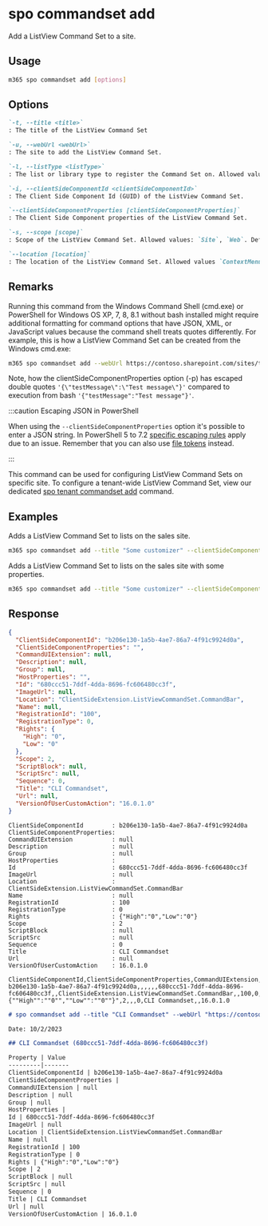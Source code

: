 
# spo commandset add

Add a ListView Command Set to a site.

## Usage

```sh
m365 spo commandset add [options]
```

## Options

```md definition-list
`-t, --title <title>`
: The title of the ListView Command Set

`-u, --webUrl <webUrl>`
: The site to add the ListView Command Set.

`-l, --listType <listType>`
: The list or library type to register the Command Set on. Allowed values `List`, `Library` or `SitePages`.

`-i, --clientSideComponentId <clientSideComponentId>`
: The Client Side Component Id (GUID) of the ListView Command Set.

`--clientSideComponentProperties [clientSideComponentProperties]`
: The Client Side Component properties of the ListView Command Set.

`-s, --scope [scope]`
: Scope of the ListView Command Set. Allowed values: `Site`, `Web`. Defaults to `Web`.

`--location [location]`
: The location of the ListView Command Set. Allowed values `ContextMenu`, `CommandBar` or `Both`. Defaults to `CommandBar`.
```

<Global />

## Remarks

Running this command from the Windows Command Shell (cmd.exe) or PowerShell for Windows OS XP, 7, 8, 8.1 without bash installed might require additional formatting for command options that have JSON, XML, or JavaScript values because the command shell treats quotes differently. For example, this is how a ListView Command Set can be created from the Windows cmd.exe:

```sh
m365 spo commandset add --webUrl https://contoso.sharepoint.com/sites/test --title "CLI Commandset" --location "ContextMenu" --listType "List" --clientSideComponentId b41916e7-e69d-467f-b37f-ff8ecf8f99f2 --clientSideComponentProperties '{\"testMessage\":\"Test message\"}'
```

Note, how the clientSideComponentProperties option (-p) has escaped double quotes `'{\"testMessage\":\"Test message\"}'` compared to execution from bash `'{"testMessage":"Test message"}'`.

:::caution Escaping JSON in PowerShell

When using the `--clientSideComponentProperties` option it's possible to enter a JSON string. In PowerShell 5 to 7.2 [specific escaping rules](./../../../user-guide/using-cli.mdx#escaping-double-quotes-in-powershell) apply due to an issue. Remember that you can also use [file tokens](./../../../user-guide/using-cli.mdx#passing-complex-content-into-cli-options) instead.

:::

This command can be used for configuring ListView Command Sets on specific site. To configure a tenant-wide ListView Command Set, view our dedicated [spo tenant commandset add](../tenant/tenant-commandset-add.mdx) command.

## Examples

Adds a ListView Command Set to lists on the sales site.

```sh
m365 spo commandset add --title "Some customizer" --clientSideComponentId 799883f5-7962-4384-a10a-105adaec6ffc --listType List --webUrl https://contoso.sharepoint.com/sites/sales
```

Adds a ListView Command Set to lists on the sales site with some properties.

```sh
m365 spo commandset add --title "Some customizer" --clientSideComponentId 799883f5-7962-4384-a10a-105adaec6ffc --clientSideComponentProperties '{ "someProperty": "Some value" }' --listType List --webUrl https://contoso.sharepoint.com/sites/sales
```

## Response

<Tabs>
  <TabItem value="JSON">

  ```json
  {
    "ClientSideComponentId": "b206e130-1a5b-4ae7-86a7-4f91c9924d0a",
    "ClientSideComponentProperties": "",
    "CommandUIExtension": null,
    "Description": null,
    "Group": null,
    "HostProperties": "",
    "Id": "680ccc51-7ddf-4dda-8696-fc606480cc3f",
    "ImageUrl": null,
    "Location": "ClientSideExtension.ListViewCommandSet.CommandBar",
    "Name": null,
    "RegistrationId": "100",
    "RegistrationType": 0,
    "Rights": {
      "High": "0",
      "Low": "0"
    },
    "Scope": 2,
    "ScriptBlock": null,
    "ScriptSrc": null,
    "Sequence": 0,
    "Title": "CLI Commandset",
    "Url": null,
    "VersionOfUserCustomAction": "16.0.1.0"
  }
  ```

  </TabItem>
  <TabItem value="Text">

  ```text
  ClientSideComponentId        : b206e130-1a5b-4ae7-86a7-4f91c9924d0a
  ClientSideComponentProperties:
  CommandUIExtension           : null
  Description                  : null
  Group                        : null
  HostProperties               :
  Id                           : 680ccc51-7ddf-4dda-8696-fc606480cc3f
  ImageUrl                     : null
  Location                     : ClientSideExtension.ListViewCommandSet.CommandBar
  Name                         : null
  RegistrationId               : 100
  RegistrationType             : 0
  Rights                       : {"High":"0","Low":"0"}
  Scope                        : 2
  ScriptBlock                  : null
  ScriptSrc                    : null
  Sequence                     : 0
  Title                        : CLI Commandset
  Url                          : null
  VersionOfUserCustomAction    : 16.0.1.0
  ```

  </TabItem>
  <TabItem value="CSV">

  ```csv
  ClientSideComponentId,ClientSideComponentProperties,CommandUIExtension,Description,Group,HostProperties,Id,ImageUrl,Location,Name,RegistrationId,RegistrationType,Rights,Scope,ScriptBlock,ScriptSrc,Sequence,Title,Url,VersionOfUserCustomAction
  b206e130-1a5b-4ae7-86a7-4f91c9924d0a,,,,,,680ccc51-7ddf-4dda-8696-fc606480cc3f,,ClientSideExtension.ListViewCommandSet.CommandBar,,100,0,"{""High"":""0"",""Low"":""0""}",2,,,0,CLI Commandset,,16.0.1.0
  ```

  </TabItem>
  <TabItem value="Markdown">

  ```md
  # spo commandset add --title "CLI Commandset" --webUrl "https://contoso.sharepoint.com" --clientSideComponentId "b206e130-1a5b-4ae7-86a7-4f91c9924d0a" --listType "List" --scope "Site"

  Date: 10/2/2023

  ## CLI Commandset (680ccc51-7ddf-4dda-8696-fc606480cc3f)

  Property | Value
  ---------|-------
  ClientSideComponentId | b206e130-1a5b-4ae7-86a7-4f91c9924d0a
  ClientSideComponentProperties |
  CommandUIExtension | null
  Description | null
  Group | null
  HostProperties |
  Id | 680ccc51-7ddf-4dda-8696-fc606480cc3f
  ImageUrl | null
  Location | ClientSideExtension.ListViewCommandSet.CommandBar
  Name | null
  RegistrationId | 100
  RegistrationType | 0
  Rights | {"High":"0","Low":"0"}
  Scope | 2
  ScriptBlock | null
  ScriptSrc | null
  Sequence | 0
  Title | CLI Commandset
  Url | null
  VersionOfUserCustomAction | 16.0.1.0
  ```

  </TabItem>
</Tabs>

